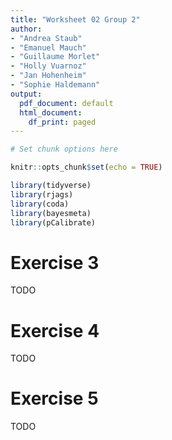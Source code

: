 ```yaml
---
title: "Worksheet 02 Group 2"
author:
- "Andrea Staub"
- "Emanuel Mauch"
- "Guillaume Morlet"
- "Holly Vuarnoz"
- "Jan Hohenheim"
- "Sophie Haldemann"
output:
  pdf_document: default
  html_document:
    df_print: paged
---
```


```r
# Set chunk options here 

knitr::opts_chunk$set(echo = TRUE)
```

```r
library(tidyverse)
library(rjags)
library(coda)
library(bayesmeta)
library(pCalibrate)
```

# Exercise 3

TODO

# Exercise 4

TODO

# Exercise 5

TODO

